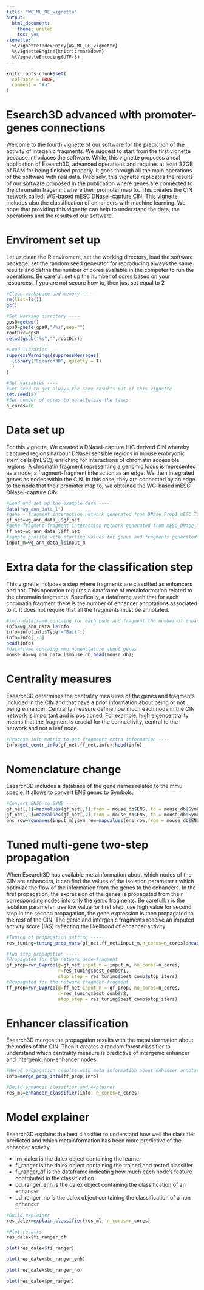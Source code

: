 ```yaml
---
title: "WG_ML_OE_vignette"
output:
  html_document:
    theme: united
    toc: yes
vignette: |
  %\VignetteIndexEntry{WG_ML_OE_vignette} 
  %\VignetteEngine{knitr::rmarkdown} 
  %\VignetteEncoding{UTF-8}
---
```


```r
knitr::opts_chunk$set(
  collapse = TRUE,
  comment = "#>"
)
```

# Esearch3D advanced with promoter-genes connections
Welcome to the fourth vignette of our software for the prediction of the activity of integenic fragments.
We suggest to start from the first vignette because introduces the software. While, this vignette proposes a real application of Esearch3D, advanced operations and requires at least 32GB of RAM for being finished properly.
It goes through all the main operations of the software with real data. Precisely, this vignette replicates the results of our software proposed in the publication where genes are connected to the chromatin fragemnt where their promoter map to. This creates the CIN network called: WG-based mESC DNaseI-capture CIN. 
This vignette includes also the classification of enhancers with machine learning.
We hope that providing this vignette can help to understand the data, the operations and the results of our software.

# Enviroment set up
Let us clean the R enviroment, set the working directory, load the software package, set the random seed generator for reproducing always the same results and define the number of cores available in the computer to run the operations.
Be careful: set up the number of cores based on your resources, if you are not secure how to, then just set equal to 2

```r

#Clean workspace and memory ----
rm(list=ls())
gc()

#Set working directory ----
gps0=getwd()
gps0=paste(gps0,"/%s",sep="")
rootDir=gps0
setwd(gsub("%s","",rootDir))

#Load libraries ----
suppressWarnings(suppressMessages(
  library("Esearch3D", quietly = T)
  )
)

#Set variables ----
#Set seed to get always the same results out of this vignette
set.seed(8)
#Set number of cores to parallelize the tasks
n_cores=16
```

# Data set up
For this vignette, We created a DNaseI-capture HiC derived CIN whereby captured regions harbour DNaseI sensible regions in mouse embryonic stem cells (mESC), enriching for interactions of chromatin accessible regions. A  chromatin fragment representing a genomic locus is represented as a node; a fragment-fragment interaction as an edge. We then integrated genes as nodes within the CIN. In this case, they are connected by an edge to the node that their promoter map to; we obtained the WG-based mESC DNaseI-capture CIN.

```r

#Load and set up the example data ----
data("wg_ann_data_l")
#gene - fragment interaction network generated from DNase_Prop1_mESC_TSS interactions data
gf_net=wg_ann_data_l$gf_net
#gene-fragment-fragment interaction network generated from mESC_DNase_Net interactions data
ff_net=wg_ann_data_l$ff_net
#sample profile with starting values for genes and fragments generated from mESC_bin_matrix_Prop1
input_m=wg_ann_data_l$input_m
```

# Extra data for the classification step
This vignette includes a step where fragments are classified as enhancers and not.
This operation requires a dataframe of metainformation related to the chromatin fragments.
Specfically, a dataframe such that for each chromatin fragment there is the number of enhancer annotations associated to it.
It does not require that all the fragments must be annotated.

```r

#info dataframe containg for each node and fragment the number of enhancer annotations associated to it
info=wg_ann_data_l$info
info=info[info$Type!="Bait",]
info=info[,-3]
head(info)
#dataframe containg mmu nomenclature about genes
mouse_db=wg_ann_data_l$mouse_db;head(mouse_db);
```

# Centrality measures

Esearch3D determines the centrality measures of the genes and fragments included in the CIN and that have a prior information about being or not being enhancer. Centrality measure define how much each node in the CIN network is important and is positioned. For example, high eigencentrality means that the fragment is crucial for the connectivity, central to the network and not a leaf node.

```r
#Process info matrix to get fragments extra information ----
info=get_centr_info(gf_net,ff_net,info);head(info)

```

# Nomenclature change

Esearch3D includes a database of the gene names related to the mmu specie.
It allows to convert ENS genes to Symbols.

```r

#Convert ENSG to SYMB ----
gf_net[,1]=mapvalues(gf_net[,1],from = mouse_db$ENS, to = mouse_db$Symbol, warn_missing = F)
gf_net[,2]=mapvalues(gf_net[,2],from = mouse_db$ENS, to = mouse_db$Symbol, warn_missing = F)
ens_row=rownames(input_m);sym_row=mapvalues(ens_row,from = mouse_db$ENS, to = mouse_db$Symbol, warn_missing = F);rownames(input_m)=sym_row

```

# Tuned multi-gene two-step propagation
When Esearch3D has available metainformation about which nodes of the CIN are enhancers, it can find the values of the isolation parameter r which optimize the flow of the information from the genes to the enhancers.
In the first propagation, the expression of the genes is propagated from their corresponding nodes into only the genic fragments. Be carefull: r is the isolation parameter, use low value for first step, use high value for second step
In the second propagation, the gene expression is then propagated to the rest of the CIN. The genic and intergenic fragments receive an imputed activity score (IAS) reflecting the likelihood of enhancer activity.


```r

#Tuning of propagation setting -----
res_tuning=tuning_prop_vars(gf_net,ff_net,input_m,n_cores=n_cores);head(res_tuning)

#Two step propagation -----
#Propagated for the network gene-fragment
gf_prop=rwr_OVprop(g=gf_net,input_m = input_m, no_cores=n_cores, 
                   r=res_tuning$best_comb$r1,
                   stop_step = res_tuning$best_comb$stop_iters)
#Propagated for the network fragment-fragment
ff_prop=rwr_OVprop(g=ff_net,input_m = gf_prop, no_cores=n_cores, 
                   r=res_tuning$best_comb$r2,
                   stop_step = res_tuning$best_comb$stop_iters)

```

# Enhancer classification

Esearch3D merges the propagation results with the metainformation about the nodes of the CIN. Then it creates a random forest classifier to understand which centrality measure is predictive of intergenic enhancer and intergenic non-enhancer nodes. 

```r

#Merge propagation results with meta information about enhancer annotations
info=merge_prop_info(ff_prop,info)

#Build enhancer classifier and explainer
res_ml=enhancer_classifier(info, n_cores=n_cores)
```

# Model explainer

Esearch3D explains the best classifier to understand how well the classifier predicted and which metainformation has been more predictive of the enhancer activity.

* lrn_dalex is the dalex object containing the learner
* fi_ranger is the dalex object containing the trained and tested classifier
* fi_ranger_df is the dataframe indicating how much each node's feature contributed in the classification
* bd_ranger_enh is the dalex object containing the classification of an enhancer
* bd_ranger_no is the dalex object containing the classification of a non enhancer

```r
#Build explainer
res_dalex=explain_classifier(res_ml, n_cores=n_cores)

#Plot results
res_dalex$fi_ranger_df

plot(res_dalex$fi_ranger)

plot(res_dalex$bd_ranger_enh)

plot(res_dalex$bd_ranger_no)

plot(res_dalex$pr_ranger)
```











